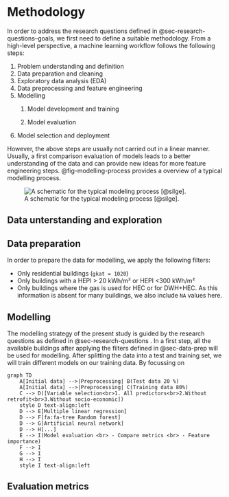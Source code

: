 # Methodology {#sec-methodology}

In order to address the research questions defined in @sec-research-questions--goals, we first need to define a suitable methodology. From a high-level perspective, a machine learning workflow follows the following steps:

1.  Problem understanding and definition
2.  Data preparation and cleaning
3.  Exploratory data analysis (EDA)
4.  Data preprocessing and feature engineering
5.  Modelling
    1.  Model development and training

    2.  Model evaluation
6.  Model selection and deployment

However, the above steps are usually not carried out in a linear manner. Usually, a first comparison evaluation of models leads to a better understanding of the data and can provide new ideas for more feature engineering steps. @fig-modelling-process provides a overview of a typical modelling process.

![A schematic for the typical modeling process [@silge].](figures/03-fig-modelling-process.png){#fig-modelling-process}

## Data unterstanding and exploration {#sec-data-unterstanding-and-exploration}

## Data preparation {#sec-data-prep}

In order to prepare the data for modelling, we apply the following filters:

-   Only residential buildings (`gkat = 1020`)
-   Only buildings with a HEPI \> 20 kWh/m² or HEPI \<300 kWh/m²
-   Only buildings where the gas is used for HEC or for DWH+HEC. As this information is absent for many buildings, we also include `NA` values here.

## Modelling {#sec-modelling}

The modelling strategy of the present study is guided by the research questions as defined in @sec-research-questions . In a first step, all the available buildings after applying the filters defined in @sec-data-prep will be used for modelling. After splitting the data into a test and training set, we will train different models on our training data. By focussing on

```mermaid

graph TD
    A[Initial data] -->|Preprocessing| B(Test data 20 %)
    A[Initial data] -->|Preprocessing| C(Training data 80%)
    C --> D([Variable selection<br>1. All predictors<br>2.Without retrofit<br>3.Without socio-economic])
    style D text-align:left
    D --> E[Multiple linear regression]
    D --> F[fa:fa-tree Random forest]
    D --> G[Artificial neural network]
    D --> H[...]
    E --> I(Model evaluation <br> - Compare metrics <br> - Feature importance) 
    F --> I 
    G --> I
    H --> I 
    style I text-align:left
```

## Evaluation metrics {#evaluation-metrics}

